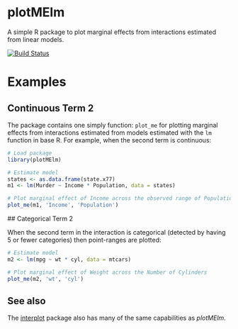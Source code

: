 plotMElm
======================

A simple R package to plot marginal effects from interactions estimated
from linear models.

[![Build Status](https://travis-ci.org/christophergandrud/plotMElm.svg?branch=master)](https://travis-ci.org/christophergandrud/plotMElm)

# Examples

## Continuous Term 2

The package contains one simply function: `plot_me` for plotting marginal
effects from interactions estimated from models estimated with the
`lm` function in base R. For example, when the second term is continuous:

```r
# Load package
library(plotMElm)

# Estimate model
states <- as.data.frame(state.x77)
m1 <- lm(Murder ~ Income * Population, data = states)

# Plot marginal effect of Income across the observed range of Population
plot_me(m1, 'Income', 'Population')
```

## Categorical Term 2 

When the second term in the interaction is categorical (detected by having 5 or fewer categories) then point-ranges are plotted:

```r
# Estimate model
m2 <- lm(mpg ~ wt * cyl, data = mtcars)

# Plot marginal effect of Weight across the Number of Cylinders
plot_me(m2, 'wt', 'cyl')
```

## See also 

The [interplot](https://cran.r-project.org/web/packages/interplot/) package also has many of the same capabilities as *plotMElm*.

